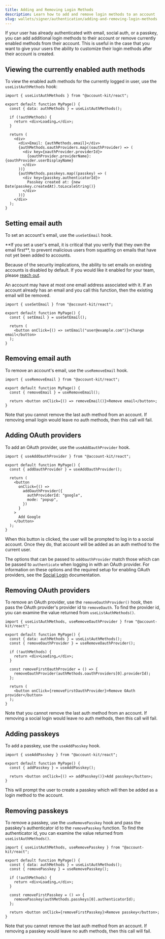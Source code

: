 ```yaml
---
title: Adding and Removing Login Methods
description: Learn how to add and remove login methods to an account
slug: wallets/signer/authentication/adding-and-removing-login-methods
---
```


If your user has already authenticated with email, social auth, or a passkey, you can add additional login methods to their account or remove currently enabled methods from their account. This is useful in the case that you want to give your users the ability to customize their login methods after their account is created.

## Viewing the currently enabled auth methods

To view the enabled auth methods for the currently logged in user, use the `useListAuthMethods` hook:

```tsx twoslash
import { useListAuthMethods } from "@account-kit/react";

export default function MyPage() {
  const { data: authMethods } = useListAuthMethods();

  if (!authMethods) {
    return <div>Loading…</div>;
  }

  return (
    <div>
      <div>Email: {authMethods.email}</div>
      {authMethods.oauthProviders.map((oauthProvider) => (
        <div key={oauthProvider.providerId}>
          {oauthProvider.providerName}: {oauthProvider.userDisplayName}
        </div>
      ))}
      {authMethods.passkeys.map((passkey) => (
        <div key={passkey.authenticatorId}>
          Passkey created at: {new Date(passkey.createdAt).toLocaleString()}
        </div>
      ))}
    </div>
  );
}
```

## Setting email auth

To set an account's email, use the `useSetEmail` hook.

<Warning>
  **If you set a user's email, it is critical that you verify that they own the email first**, to prevent malicious users from squatting on emails that have not yet been added to accounts.

Because of the security implications, the ability to set emails on existing accounts is disabled by default. If you would like it enabled for your team, please [reach
out](mailto:support@alchemy.com).

</Warning>

<Warning>
  An account may have at most one email address associated with it. If an
  account already has an email and you call this function, then the existing
  email will be removed.
</Warning>

```tsx twoslash
import { useSetEmail } from "@account-kit/react";

export default function MyPage() {
  const { setEmail } = useSetEmail();

  return (
    <button onClick={() => setEmail("user@example.com")}>Change email</button>
  );
}
```

## Removing email auth

To remove an account's email, use the `useRemoveEmail` hook.

```tsx twoslash
import { useRemoveEmail } from "@account-kit/react";

export default function MyPage() {
  const { removeEmail } = useRemoveEmail();

  return <button onClick={() => removeEmail()}>Remove email</button>;
}
```

Note that you cannot remove the last auth method from an account. If removing email login would leave no auth methods, then this call will fail.

## Adding OAuth providers

To add an OAuth provider, use the `useAddOauthProvider` hook.

```tsx twoslash
import { useAddOauthProvider } from "@account-kit/react";

export default function MyPage() {
  const { addOauthProvider } = useAddOauthProvider();

  return (
    <button
      onClick={() =>
        addOauthProvider({
          authProviderId: "google",
          mode: "popup",
        })
      }
    >
      Add Google
    </button>
  );
}
```

When this button is clicked, the user will be prompted to log in to a social account. Once they do, that account will be added as an auth method to the current user.

The options that can be passed to `addOauthProvider` match those which can be passed to `authenticate` when logging in with an OAuth provider. For information on these options and the required setup for enabling OAuth providers, see the [Social Login](/wallets/react/login-methods/social-login) documentation.

## Removing OAuth providers

To remove an OAuth provider, use the `removeOauthProvider()` hook, then pass the OAuth provider's provider id to `removeOauth`. To find the provider id, you can examine the value returned from `useListAuthMethods()`.

```tsx twoslash
import { useListAuthMethods, useRemoveOauthProvider } from "@account-kit/react";

export default function MyPage() {
  const { data: authMethods } = useListAuthMethods();
  const { removeOauthProvider } = useRemoveOauthProvider();

  if (!authMethods) {
    return <div>Loading…</div>;
  }

  const removeFirstOauthProvider = () => {
    removeOauthProvider(authMethods.oauthProviders[0].providerId);
  };

  return (
    <button onClick={removeFirstOauthProvider}>Remove OAuth provider</button>
  );
}
```

Note that you cannot remove the last auth method from an account. If removing a social login would leave no auth methods, then this call will fail.

## Adding passkeys

To add a passkey, use the `useAddPasskey` hook.

```tsx twoslash
import { useAddPasskey } from "@account-kit/react";

export default function MyPage() {
  const { addPasskey } = useAddPasskey();

  return <button onClick={() => addPasskey()}>Add passkey</button>;
}
```

This will prompt the user to create a passkey which will then be added as a login method to the account.

## Removing passkeys

To remove a passkey, use the `useRemovePasskey` hook and pass the passkey's authenticator id to the `removePasskey` function. To find the authenticator id, you can examine the value returned from `useListAuthMethods()`.

```tsx twoslash
import { useListAuthMethods, useRemovePasskey } from "@account-kit/react";

export default function MyPage() {
  const { data: authMethods } = useListAuthMethods();
  const { removePasskey } = useRemovePasskey();

  if (!authMethods) {
    return <div>Loading…</div>;
  }

  const removeFirstPasskey = () => {
    removePasskey(authMethods.passkeys[0].authenticatorId);
  };

  return <button onClick={removeFirstPasskey}>Remove passkey</button>;
}
```

Note that you cannot remove the last auth method from an account. If removing a passkey would leave no auth methods, then this call will fail.
